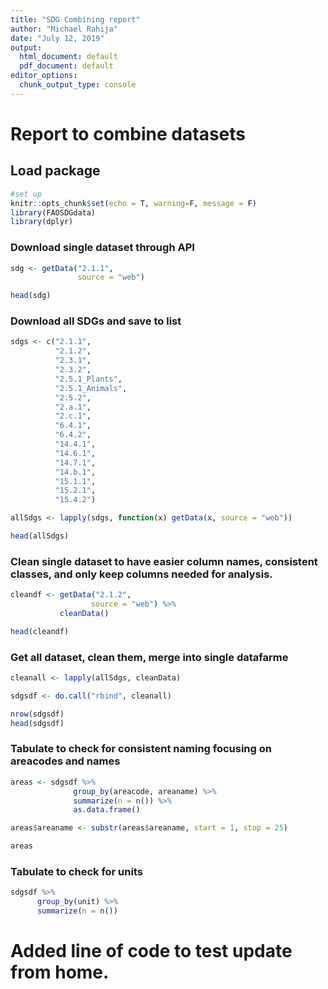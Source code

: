 ```yaml
---
title: "SDG Combining report"
author: "Michael Rahija"
date: "July 12, 2019"
output:
  html_document: default
  pdf_document: default
editor_options:
  chunk_output_type: console
---
```


# Report to combine datasets

## Load package 
```r
#set up
knitr::opts_chunk$set(echo = T, warning=F, message = F)
library(FAOSDGdata)
library(dplyr)

```

### Download single dataset through API

```r
sdg <- getData("2.1.1", 
               source = "web")

head(sdg)
```

### Download all SDGs and save to list

```r
sdgs <- c("2.1.1",
          "2.1.2",
          "2.3.1",
          "2.3.2",
          "2.5.1_Plants",
          "2.5.1_Animals",
          "2.5.2",
          "2.a.1",
          "2.c.1",
          "6.4.1",
          "6.4.2",
          "14.4.1",
          "14.6.1",
          "14.7.1",
          "14.b.1",
          "15.1.1",
          "15.2.1",
          "15.4.2")

allSdgs <- lapply(sdgs, function(x) getData(x, source = "web"))

head(allSdgs)

```


### Clean single dataset to have easier column names, consistent classes, and only keep columns needed for analysis.
```r
cleandf <- getData("2.1.2", 
                  source = "web") %>%
           cleanData()

head(cleandf)
```

### Get all dataset, clean them, merge into single datafarme
```r
cleanall <- lapply(allSdgs, cleanData)

sdgsdf <- do.call("rbind", cleanall)

nrow(sdgsdf)
head(sdgsdf)

```


### Tabulate to check for consistent naming focusing on areacodes and names
```r
areas <- sdgsdf %>% 
              group_by(areacode, areaname) %>% 
              summarize(n = n()) %>% 
              as.data.frame()

areas$areaname <- substr(areas$areaname, start = 1, stop = 25)

areas

```

### Tabulate to check for units
```r

sdgsdf %>% 
      group_by(unit) %>% 
      summarize(n = n())

```

# Added line of code to test update from home.